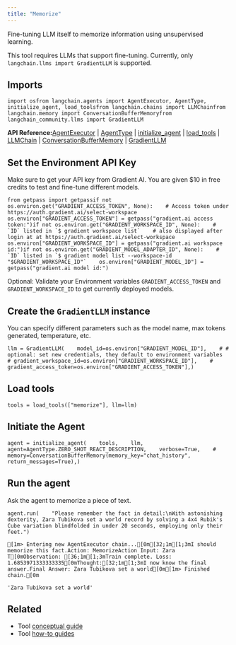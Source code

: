 ```yaml
---
title: "Memorize"
---
```


Fine-tuning LLM itself to memorize information using unsupervised learning.

This tool requires LLMs that support fine-tuning. Currently, only `langchain.llms import GradientLLM` is supported.

## Imports

```
import osfrom langchain.agents import AgentExecutor, AgentType, initialize_agent, load_toolsfrom langchain.chains import LLMChainfrom langchain.memory import ConversationBufferMemoryfrom langchain_community.llms import GradientLLM
```

**API Reference:**[AgentExecutor](https://python.langchain.com/api_reference/langchain/agents/langchain.agents.agent.AgentExecutor.html) | [AgentType](https://python.langchain.com/api_reference/langchain/agents/langchain.agents.agent_types.AgentType.html) | [initialize\_agent](https://python.langchain.com/api_reference/langchain/agents/langchain.agents.initialize.initialize_agent.html) | [load\_tools](https://python.langchain.com/api_reference/community/agent_toolkits/langchain_community.agent_toolkits.load_tools.load_tools.html) | [LLMChain](https://python.langchain.com/api_reference/langchain/chains/langchain.chains.llm.LLMChain.html) | [ConversationBufferMemory](https://python.langchain.com/api_reference/langchain/memory/langchain.memory.buffer.ConversationBufferMemory.html) | [GradientLLM](https://python.langchain.com/api_reference/community/llms/langchain_community.llms.gradient_ai.GradientLLM.html)

## Set the Environment API Key

Make sure to get your API key from Gradient AI. You are given $10 in free credits to test and fine-tune different models.

```
from getpass import getpassif not os.environ.get("GRADIENT_ACCESS_TOKEN", None):    # Access token under https://auth.gradient.ai/select-workspace    os.environ["GRADIENT_ACCESS_TOKEN"] = getpass("gradient.ai access token:")if not os.environ.get("GRADIENT_WORKSPACE_ID", None):    # `ID` listed in `$ gradient workspace list`    # also displayed after login at at https://auth.gradient.ai/select-workspace    os.environ["GRADIENT_WORKSPACE_ID"] = getpass("gradient.ai workspace id:")if not os.environ.get("GRADIENT_MODEL_ADAPTER_ID", None):    # `ID` listed in `$ gradient model list --workspace-id "$GRADIENT_WORKSPACE_ID"`    os.environ["GRADIENT_MODEL_ID"] = getpass("gradient.ai model id:")
```

Optional: Validate your Environment variables `GRADIENT_ACCESS_TOKEN` and `GRADIENT_WORKSPACE_ID` to get currently deployed models.

## Create the `GradientLLM` instance

You can specify different parameters such as the model name, max tokens generated, temperature, etc.

```
llm = GradientLLM(    model_id=os.environ["GRADIENT_MODEL_ID"],    # # optional: set new credentials, they default to environment variables    # gradient_workspace_id=os.environ["GRADIENT_WORKSPACE_ID"],    # gradient_access_token=os.environ["GRADIENT_ACCESS_TOKEN"],)
```

## Load tools

```
tools = load_tools(["memorize"], llm=llm)
```

## Initiate the Agent

```
agent = initialize_agent(    tools,    llm,    agent=AgentType.ZERO_SHOT_REACT_DESCRIPTION,    verbose=True,    # memory=ConversationBufferMemory(memory_key="chat_history", return_messages=True),)
```

## Run the agent

Ask the agent to memorize a piece of text.

```
agent.run(    "Please remember the fact in detail:\nWith astonishing dexterity, Zara Tubikova set a world record by solving a 4x4 Rubik's Cube variation blindfolded in under 20 seconds, employing only their feet.")
```

```
[1m> Entering new AgentExecutor chain...[0m[32;1m[1;3mI should memorize this fact.Action: MemorizeAction Input: Zara T[0mObservation: [36;1m[1;3mTrain complete. Loss: 1.6853971333333335[0mThought:[32;1m[1;3mI now know the final answer.Final Answer: Zara Tubikova set a world[0m[1m> Finished chain.[0m
```

```
'Zara Tubikova set a world'
```

## Related

* Tool [conceptual guide](/src/oss/concepts/tools)
* Tool [how-to guides](/src/oss/how_to/#tools)
